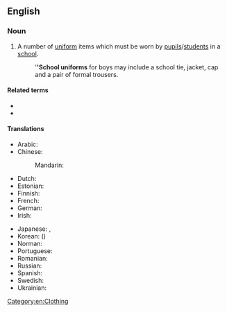 ==English==
{{wikipedia}}

===Noun===
{{en-noun}}

# A number of [[uniform]] items which must be worn by [[pupil]]s/[[student]]s in a [[school]].
#: '''''School uniforms''' for boys may include a school tie, jacket, cap and a pair of formal trousers.

====Related terms====
* {{l|en|gym uniform}}
* {{l|en|school tie}}

====Translations====
{{trans-top|uniform items to be worn by students in a school}}
* Arabic: {{t|ar|زِي مَدْرَسِيّ|m}}
* Chinese:
*: Mandarin: {{t+|cmn|校服|tr=xiàofú|sc=Hani}}
* Dutch: {{t+|nl|schooluniform|n}}
* Estonian: {{t|et|koolivorm}}
* Finnish: {{t+|fi|koulupuku}}
* French: {{t|fr|uniforme scolaire|f}}
* German: {{t+|de|Schuluniform|f}}
* Irish: {{t|ga|éide scoile|f}}
{{trans-mid}}
* Japanese: {{t+|ja|学生服|tr=がくせいふく, gakusei-fuku}}, {{t+|ja|制服|tr=せいふく, seifuku}}
* Korean: {{t+|ko|교복}} ({{t+|ko|校服|sc=Hani}})
* Norman: {{t|nrf|unniforme d'êcole|m}}
* Portuguese: {{t|pt|[[uniforme]] [[escolar]]|m}}
* Romanian: {{t|ro|uniformă școlară|f}}
* Russian: {{t+|ru|шко́льная фо́рма|f}}
* Spanish: {{t|es|uniforme escolar|m}}
* Swedish: {{t|sv|skoluniform|c}}
* Ukrainian: {{t-needed|uk}}
{{trans-bottom}}

[[Category:en:Clothing]]
